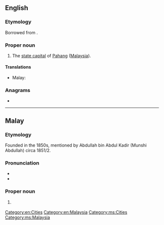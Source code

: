==English==
{{wikipedia}}

===Etymology===
Borrowed from {{bor|en|ms|Kuantan}}.

===Proper noun===
{{en-proper noun}}

# The [[state capital]] of [[Pahang]] ([[Malaysia]]).

====Translations====
{{trans-top|capital of Pahang}}
* Malay: {{t|ms|Kuantan}}
{{trans-mid}}
{{trans-bottom}}

===Anagrams===
* {{anagrams|en|nunatak}}

[[Category:en:Cities]]
[[Category:en:Malaysia]]

----

==Malay==
{{wikipedia|lang=ms}}

===Etymology===
Founded in the 1850s, mentioned by Abdullah bin Abdul Kadir (Munshi Abdullah) circa 1851/2.

===Pronunciation===
* {{IPA|/kuantan/|lang=ms}}
* {{rhymes|antan|tan|an|lang=ms}}

===Proper noun===
{{head|ms|proper noun}}

# {{l|en|Kuantan}} {{qualifier|capital of Pahang}}

[[Category:ms:Cities]]
[[Category:ms:Malaysia]]